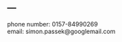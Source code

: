 ---
---

<link rel="stylesheet" href="styles.css" type="text/css">

phone number: 0157-84990269 <br>
email: simon.passek@googlemail.com